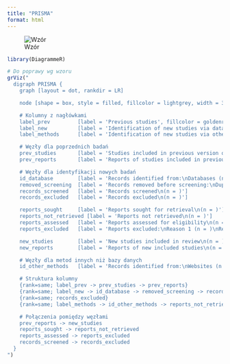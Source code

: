 ```yaml
---
title: "PRISMA"
format: html
---
```


![Wzór](prism.png){fig-align="center"}

```r
library(DiagrammeR)
```

```r
# Do poprawy wg wzoru
grViz("
  digraph PRISMA {
    graph [layout = dot, rankdir = LR]

    node [shape = box, style = filled, fillcolor = lightgrey, width = 3, height = 0.8]

    # Kolumny z nagłówkami
    label_prev         [label = 'Previous studies', fillcolor = goldenrod, fontsize = 18]
    label_new          [label = 'Identification of new studies via databases and registers', fillcolor = goldenrod, fontsize = 18]
    label_methods      [label = 'Identification of new studies via other methods', fillcolor = goldenrod, fontsize = 18]

    # Węzły dla poprzednich badań
    prev_studies       [label = 'Studies included in previous version of review\n(n = )']
    prev_reports       [label = 'Reports of studies included in previous version of review\n(n = )']

    # Węzły dla identyfikacji nowych badań
    id_database        [label = 'Records identified from:\nDatabases (n = )\nRegisters (n = )']
    removed_screening  [label = 'Records removed before screening:\nDuplicate records removed (n = )\nRecords marked as ineligible by automation tools (n = )\nRecords removed for other reasons (n = )']
    records_screened   [label = 'Records screened\n(n = )']
    records_excluded   [label = 'Records excluded\n(n = )']

    reports_sought     [label = 'Reports sought for retrieval\n(n = )']
    reports_not_retrieved [label = 'Reports not retrieved\n(n = )']
    reports_assessed   [label = 'Reports assessed for eligibility\n(n = )']
    reports_excluded   [label = 'Reports excluded:\nReason 1 (n = )\nReason 2 (n = )\nReason 3 (n = )']

    new_studies        [label = 'New studies included in review\n(n = )']
    new_reports        [label = 'Reports of new included studies\n(n = )']

    # Węzły dla metod innych niż bazy danych
    id_other_methods   [label = 'Records identified from:\nWebsites (n = )\nOrganisations (n = )\nCitation searching (n = )\netc.']

    # Struktura kolumny
    {rank=same; label_prev -> prev_studies -> prev_reports}
    {rank=same; label_new -> id_database -> removed_screening -> records_screened -> reports_sought -> reports_assessed -> new_studies -> new_reports}
    {rank=same; records_excluded}
    {rank=same; label_methods -> id_other_methods -> reports_not_retrieved -> reports_excluded}

    # Połączenia pomiędzy węzłami
    prev_reports -> new_studies
    reports_sought -> reports_not_retrieved
    reports_assessed -> reports_excluded
    records_screened -> records_excluded
  }
")
```
